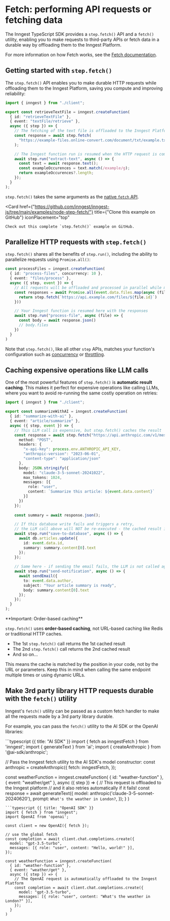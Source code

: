 


# Fetch: performing API requests or fetching data <VersionBadge version="TypeScript only" />

The Inngest TypeScript SDK provides a `step.fetch()` API and a `fetch()` utility, enabling you to make requests to third-party APIs or fetch data in a durable way by offloading them to the Inngest Platform.

For more information on how Fetch works, see the [Fetch documentation](/docs/features/inngest-functions/steps-workflows/fetch).

## Getting started with `step.fetch()`

The `step.fetch()` API enables you to make durable HTTP requests while offloading them to the Inngest Platform, saving you compute and improving reliability:

```ts {{ title: "src/inngest/functions.ts" }}
import { inngest } from "./client";

export const retrieveTextFile = inngest.createFunction(
  { id: "retrieveTextFile" },
  { event: "textFile/retrieve" },
  async ({ step }) => {
    // The fetching of the text file is offloaded to the Inngest Platform
    const response = await step.fetch(
      "https://example-files.online-convert.com/document/txt/example.txt"
    );

    // The Inngest function run is resumed when the HTTP request is complete
    await step.run("extract-text", async () => {
      const text = await response.text();
      const exampleOccurences = text.match(/example/g);
      return exampleOccurences?.length;
    });
  }
);
```

`step.fetch()` takes the same arguments as the [native `fetch` API](https://developer.mozilla.org/en-US/docs/Web/API/Fetch_API/Using_Fetch).

<CardGroup cols={1}>

  <Card
    href={"https://github.com/inngest/inngest-js/tree/main/examples/node-step-fetch/"}
    title={"Clone this example on GitHub"}
    iconPlacement="top"
  >
    Check out this complete `step.fetch()` example on GitHub.
  </Card>

</CardGroup>


## Parallelize HTTP requests with `step.fetch()`

`step.fetch()` shares all the benefits of `step.run()`, including the ability to parallelize requests using `Promise.all()`:

```typescript
const processFiles = inngest.createFunction(
  { id: "process-files", concurrency: 10 },
  { event: "files/process" },
  async ({ step, event }) => {
    // All requests will be offloaded and processed in parallel while matching the concurrency limit
    const responses = await Promise.all(event.data.files.map(async (file) => {
      return step.fetch(`https://api.example.com/files/${file.id}`)
    }))

    // Your Inngest function is resumed here with the responses
    await step.run("process-file", async (file) => {
      const body = await response.json()
      // body.files
    })
  }
)
```
Note that `step.fetch()`, like all other `step` APIs, matches your function's configuration such as [concurrency](/docs/guides/concurrency) or [throttling](/docs/guides/throttling).

## Caching expensive operations like LLM calls

One of the most powerful features of `step.fetch()` is **automatic result caching**. This makes it perfect for expensive operations like calling LLMs, where you want to avoid re-running the same costly operation on retries:

```typescript
import { inngest } from "./client";

export const summarizeWithAI = inngest.createFunction(
  { id: "summarize-with-ai" },
  { event: "article/summarize" },
  async ({ step, event }) => {
    // This LLM call is expensive, but step.fetch() caches the result
    const response = await step.fetch("https://api.anthropic.com/v1/messages", {
      method: "POST",
      headers: { 
        "x-api-key": process.env.ANTHROPIC_API_KEY,
        "anthropic-version": "2023-06-01",
        "content-type": "application/json"
      },
      body: JSON.stringify({
        model: "claude-3-5-sonnet-20241022",
        max_tokens: 1024,
        messages: [{ 
          role: "user", 
          content: `Summarize this article: ${event.data.content}` 
        }]
      })
    });
    
    const summary = await response.json();

    // If this database write fails and triggers a retry,
    // the LLM call above will NOT be re-executed - the cached result is used
    await step.run("save-to-database", async () => {
      await db.articles.update({
        id: event.data.id,
        summary: summary.content[0].text
      });
    });
    
    // Same here - if sending the email fails, the LLM is not called again
    await step.run("send-notification", async () => {
      await sendEmail({
        to: event.data.author,
        subject: "Your article summary is ready",
        body: summary.content[0].text
      });
    });
  }
);
```

<Callout variant="info">
  **Important: Order-based caching**

  `step.fetch()` uses **order-based caching**, not URL-based caching like Redis or traditional HTTP caches.
  
  - The 1st `step.fetch()` call returns the 1st cached result
  - The 2nd `step.fetch()` call returns the 2nd cached result
  - And so on...
  
  This means the cache is matched by the position in your code, not by the URL or parameters. Keep this in mind when calling the same endpoint multiple times or using dynamic URLs.
</Callout>

## Make 3rd party library HTTP requests durable with the `fetch()` utility

Inngest's `fetch()` utility can be passed as a custom fetch handler to make all the requests made by a 3rd party library durable.

For example, you can pass the `fetch()` utility to the AI SDK or the OpenAI libraries:

<CodeGroup>
```typescript {{ title: "AI SDK" }}
import { fetch as inngestFetch } from 'inngest';
import { generateText } from 'ai';
import { createAnthropic } from '@ai-sdk/anthropic';

// Pass the Inngest fetch utility to the AI SDK's model constructor:
const anthropic = createAnthropic({
  fetch: inngestFetch,
});

const weatherFunction = inngest.createFunction(
  { id: "weather-function" },
  { event: "weather/get" },
  async ({ step }) => {
    // This request is offloaded to the Inngest platform
    // and it also retries automatically if it fails!
    const response = await generateText({
      model: anthropic('claude-3-5-sonnet-20240620'),
      prompt: `What's the weather in London?`,
    });
  }
)
```
```typescript {{ title: "OpenAI SDK" }}
import { fetch } from "inngest";
import OpenAI from 'openai';

const client = new OpenAI({ fetch });

// use the global fetch
const completion = await client.chat.completions.create({
  model: "gpt-3.5-turbo",
  messages: [{ role: "user", content: "Hello, world!" }],
});

const weatherFunction = inngest.createFunction(
  { id: "weather-function" },
  { event: "weather/get" },
  async ({ step }) => {
    // The OpenAI request is automatically offloaded to the Inngest Platform
    const completion = await client.chat.completions.create({
      model: "gpt-3.5-turbo",
      messages: [{ role: "user", content: "What's the weather in London?" }],
    });
  }
)
```
</CodeGroup>
